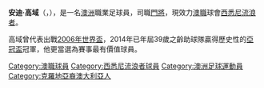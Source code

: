 {{noteTA
|T=zh-hans:安特·科维奇;zh-hk:安迪·高域;
|1=zh-hans:安特;zh-hk:安迪;
|2=zh-hans:科维奇;zh-hk:高域;
|G1=football
|G2=ALeague
}}
{{Infobox football biography
| name      = 安達·高域
| fullname = 安達·高域
| image = Ante Covic WSW.jpg
| caption = Ante Čović, 守門員 for the Wanderers
| height = {{convert|1.93|m|ftin|abbr=on}}
| birth_date = {{birth date and age|df=yes|1975|6|13}}
| birth_place = [[澳洲|澳洲]][[新南威尔斯|新南威尔斯]][[悉尼|悉尼]]
| currentclub  = {{ALeague WSW}}
| clubnumber     = 1
| position = [[守門員_(足球)|守門員]]
| youthyears1 = 1995
| youthclubs1 = [[Hurstville_Zagreb_FC|Hurstville Zagreb]]
| years1 = 1996–1997
| years2 = 1997–1999
| years3 = 1999–2001
| years4 = 2000
| years5 = 2001–2002
| years6 = 2002–2006
| years7 = 2007–2009
| years8 = 2009–2011
| years9 = 2011–2012
| years10 = 2012–
| clubs1 =  [[APIA_Leichhardt_Tigers_FC|APIA Leichhardt Tigers]]
| clubs2 =  [[Marconi_Stallions_FC|Marconi Stallions]]
| clubs3 =  [[P.A.O.K._F.C.|PAOK]] 
| clubs4 =  → [[Kavala_F.C.|AO Kavala]] (loan)
| clubs5 =  [[GNK_Dinamo_Zagreb|Dinamo Zagreb]]
| clubs6 =  [[Hammarby_IF|Hammarby IF]]
| clubs7 =  {{ALeague NUJ}}
| clubs8 =  [[IF_Elfsborg|IF Elfsborg]]
| clubs9 = {{ALeague MV}}
| clubs10 = {{ALeague WSW}}
| caps1 = 23
| caps2 = 46
| caps3 = 8
| caps4 = 15
| caps5 = 0
| caps6 = 121
| caps7 = 54
| caps8 = 59
| caps9 = 24
| caps10 = 60
| goals1 = 0
| goals2 = 0
| goals3 = 0
| goals4 = 0
| goals5 = 0
| goals6 = 0
| goals7 = 0
| goals8 = 0
| goals9 = 0
| goals10 = 0
| nationalyears1 = 2006–2010
| nationalteam1 = [[澳洲国家足球队|澳洲]]
| nationalcaps1 = 2
| nationalgoals1 = 0
| pcupdate = 7 November 2014
| ntupdate = 30 October 2008
}}

'''安迪·高域'''（{{lang-en|Ante Covic}}，{{bd|1975年|6月13日}}），是一名[[澳洲|澳洲]]職業足球員，司職[[門將|門將]]，現效力[[澳職|澳職]]球會[[西悉尼流浪者|西悉尼流浪者]]。

高域曾代表{{nft|澳洲}}出戰[[2006年世界盃|2006年世界盃]]，2014年已年屆39歲之齡助球隊贏得歷史性的[[亞冠盃|亞冠盃]]冠軍，他更當選為賽事最有價值球員。

{{2006年世界杯足球赛澳洲参赛名单}}
{{亚足联冠军联赛MVP}}
{{DEFAULTSORT: Covic, Ante}}
[[Category:澳職球員|Category:澳職球員]]
[[Category:西悉尼流浪者球員|Category:西悉尼流浪者球員]]
[[Category:澳洲足球運動員|Category:澳洲足球運動員]]
[[Category:克羅地亞裔澳大利亞人|Category:克羅地亞裔澳大利亞人]]

{{fbr-stub}}